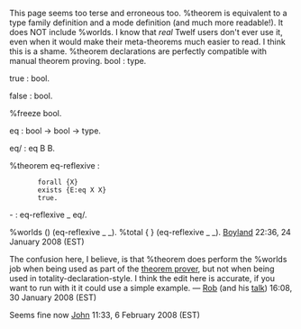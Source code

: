 This page seems too terse and erroneous too.
%theorem is equivalent to a type family definition and a mode definition
(and much more readable!).
It does NOT include %worlds.
I know that ''real'' Twelf users don't ever use it, even
when it would make their meta-theorems much easier to read.
I think this is a shame.  %theorem declarations are 
perfectly compatible with manual theorem proving.
<twelf>
bool : type.


true : bool.

false : bool.


%freeze bool.



eq : bool -> bool -> type.


eq/ : eq B B.



%theorem eq-reflexive : 
        forall {X} 
        exists {E:eq X X} 
        true.

- : eq-reflexive _ eq/.

%worlds () (eq-reflexive _ _).
%total { } (eq-reflexive _ _).
</twelf>
[[User:Boyland|Boyland]] 22:36, 24 January 2008 (EST)

The confusion here, I believe, is that %theorem does perform the %worlds job when being used as part of the [[theorem prover]], but not when being used in totality-declaration-style. I think the edit here is accurate, if you want to run with it it could use a simple example. — [[User:rsimmons|Rob]] (and his [[User talk:rsimmons|talk]]) 16:08, 30 January 2008 (EST)

Seems fine now [[User:boyland|John]] 11:33, 6 February 2008 (EST)
